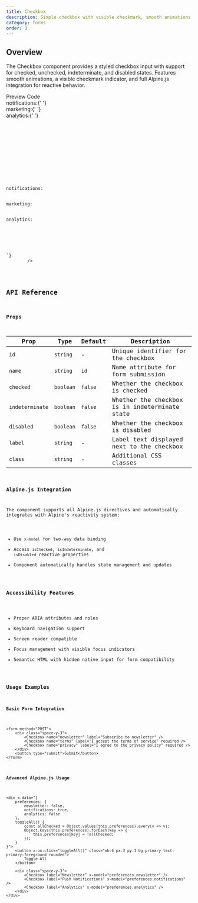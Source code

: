 ```yaml
---
title: Checkbox
description: Simple checkbox with visible checkmark, smooth animations, and Alpine.js integration
category: forms
order: 3
---
```



## Overview

The Checkbox component provides a styled checkbox input with support for checked, unchecked, indeterminate, and disabled states. Features smooth animations, a visible checkmark indicator, and full Alpine.js integration for reactive behavior.

<Tabs defaultValue="preview" class="h-auto">
    <TabsList variant="pills" slot="list">
        <TabsTrigger value="preview" variant="pills">
            Preview
        </TabsTrigger>
        <TabsTrigger value="code" variant="pills">
            Code
        </TabsTrigger>
    </TabsList>
    <TabsContent value="preview" preview class="space-y-4">
        <div
            x-data="{
            notifications: false,
            marketing: true,
            analytics: false
        }"
        >
            <div class="space-y-3 gap-2">
                <Checkbox
                    label="Enable notifications"
                    x-model="notifications"
                />
                <Checkbox label="Marketing emails" x-model="marketing" />
                <Checkbox label="Analytics tracking" x-model="analytics" />
            </div>
            <div class="mt-4 p-3 bg-muted rounded-lg text-sm">
                <div class="space-y-1">
                    <div>
                        notifications:{' '}
                        <span
                            x-text="notifications"
                            class="font-mono text-primary"
                        ></span>
                    </div>
                    <div>
                        marketing:{' '}
                        <span
                            x-text="marketing"
                            class="font-mono text-primary"
                        ></span>
                    </div>
                    <div>
                        analytics:{' '}
                        <span
                            x-text="analytics"
                            class="font-mono text-primary"
                        ></span>
                    </div>
                </div>
            </div>
        </div>
    </TabsContent>
    <TabsContent value="code">
        <Code
            language="astro"
            code={`---
---
<div x-data="{
            notifications: false,
            marketing: true,
            analytics: false
        }">
        <div class="space-y-3 gap-2">
            <Checkbox label="Enable notifications" x-model="notifications" />
            <Checkbox label="Marketing emails" x-model="marketing" />
            <Checkbox label="Analytics tracking" x-model="analytics" />
        </div>
        <div class="mt-4 p-3 bg-muted rounded-lg text-sm">
            <div class="space-y-1">
                <div>notifications: <span x-text="notifications" class="font-mono text-primary"></span></div>
                <div>marketing: <span x-text="marketing" class="font-mono text-primary"></span></div>
                <div>analytics: <span x-text="analytics" class="font-mono text-primary"></span></div>
            </div>
        </div>
    </div>
`}
        />
    </TabsContent>
</Tabs>

## API Reference

### Props

| Prop            | Type      | Default | Description                                    |
| --------------- | --------- | ------- | ---------------------------------------------- |
| `id`            | `string`  | -       | Unique identifier for the checkbox             |
| `name`          | `string`  | `id`    | Name attribute for form submission             |
| `checked`       | `boolean` | `false` | Whether the checkbox is checked                |
| `indeterminate` | `boolean` | `false` | Whether the checkbox is in indeterminate state |
| `disabled`      | `boolean` | `false` | Whether the checkbox is disabled               |
| `label`         | `string`  | -       | Label text displayed next to the checkbox      |
| `class`         | `string`  | -       | Additional CSS classes                         |

### Alpine.js Integration

The component supports all Alpine.js directives and automatically integrates with Alpine's reactivity system:

- Use `x-model` for two-way data binding
- Access `isChecked`, `isIndeterminate`, and `isDisabled` reactive properties
- Component automatically handles state management and updates

### Accessibility Features

- Proper ARIA attributes and roles
- Keyboard navigation support
- Screen reader compatible
- Focus management with visible focus indicators
- Semantic HTML with hidden native input for form compatibility

### Usage Examples

#### Basic Form Integration

```astro
<form method="POST">
    <div class="space-y-3">
        <Checkbox name="newsletter" label="Subscribe to newsletter" />
        <Checkbox name="terms" label="I accept the terms of service" required />
        <Checkbox name="privacy" label="I agree to the privacy policy" required />
    </div>
    <button type="submit">Submit</button>
</form>
```

#### Advanced Alpine.js Usage

```astro
<div x-data="{
    preferences: {
        newsletter: false,
        notifications: true,
        analytics: false
    },
    toggleAll() {
        const allChecked = Object.values(this.preferences).every(v => v);
        Object.keys(this.preferences).forEach(key => {
            this.preferences[key] = !allChecked;
        });
    }
}">
    <button x-on:click="toggleAll()" class="mb-4 px-3 py-1 bg-primary text-primary-foreground rounded">
        Toggle All
    </button>

    <div class="space-y-3">
        <Checkbox label="Newsletter" x-model="preferences.newsletter" />
        <Checkbox label="Push Notifications" x-model="preferences.notifications" />
        <Checkbox label="Analytics" x-model="preferences.analytics" />
    </div>
</div>
```
